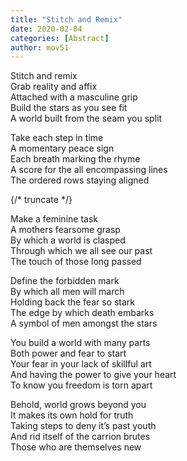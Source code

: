 ```yaml
---
title: "Stitch and Remix"
date: 2020-02-04
categories: [Abstract]
author: mov51
---
```


Stitch and remix  
Grab reality and affix  
Attached with a masculine grip  
Build the stars as you see fit  
A world built from the seam you split  

Take each step in time  
A momentary peace sign  
Each breath marking the rhyme  
A score for the all encompassing lines  
The ordered rows staying aligned  

{/* truncate */}

Make a feminine task  
A mothers fearsome grasp  
By which a world is clasped  
Through which we all see our past  
The touch of those long passed  

Define the forbidden mark  
By which all men will march  
Holding back the fear so stark  
The edge by which death embarks  
A symbol of men amongst the stars  

You build a world with many parts  
Both power and fear to start  
Your fear in your lack of skillful art  
And having the power to give your heart  
To know you freedom is torn apart  

Behold, world grows beyond you  
It makes its own hold for truth  
Taking steps to deny it’s past youth  
And rid itself of the carrion brutes  
Those who are themselves new  
